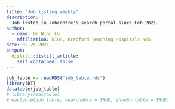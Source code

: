 ```yaml
---
title: "Job listing weekly"
description: |
  Job listed in Jobcentre's search portal since Feb 2021.
author:
  - name: Dr Ning Lu
    affiliation: BIHR, Bradford Teaching Hospitals NHS
date: 02-25-2021
output:
  distill::distill_article:
    self_contained: false
---
```


```r
job_table <- readRDS("job_table.rds")
library(DT)
datatable(job_table)
# library(reactable)
#reactable(job_table, searchable = TRUE, showSortable = TRUE)
```
